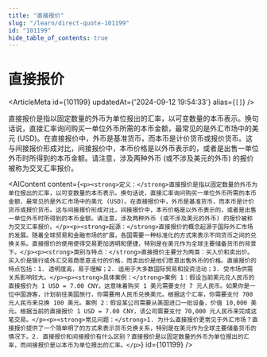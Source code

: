 ```yaml
---
title: "直接报价"
slug: "/learn/direct-quote-101199"
id: "101199"
hide_table_of_contents: true
---
```



# 直接报价

<ArticleMeta id={101199} updatedAt={'2024-09-12 19:54:33'} alias={`[]`} />
<div className='border-solid border-b border-t-0 my-4 border-[var(--ifm-color-gray-300)]' />

直接报价是指以固定数量的外币为单位报出的汇率，以可变数量的本币表示。换句话说，直接汇率询问购买一单位外币所需的本币金额，最常见的是外汇市场中的美元 (USD)。在直接报价中，外币是基准货币，而本币是计价货币或报价货币。这与间接报价形成对比，间接报价中，本币价格是以外币表示的，或者是出售一单位外币时所得到的本币金额。请注意，涉及两种外币 (或不涉及美元的外币) 的报价被称为交叉汇率报价。

<AIContent content={`<p><strong>定义：</strong>直接报价是指以固定数量的外币为单位报出的汇率，以可变数量的本币表示。换句话说，直接汇率询问购买一单位外币所需的本币金额，最常见的是外汇市场中的美元 (USD)。在直接报价中，外币是基准货币，而本币是计价货币或报价货币。这与间接报价形成对比，间接报价中，本币价格是以外币表示的，或者是出售一单位外币时所得到的本币金额。请注意，涉及两种外币 (或不涉及美元的外币) 的报价被称为交叉汇率报价。</p><p><strong>起源：</strong>直接报价的概念起源于国际外汇市场的发展。随着全球贸易和金融市场的扩展，各国需要一种标准化的方式来表示不同货币之间的兑换关系。直接报价的使用使得交易更加透明和便捷，特别是在美元作为全球主要储备货币的背景下。</p><p><strong>类别与特点：</strong>直接报价主要分为两类：买入价和卖出价。买入价是银行或外汇交易商愿意支付的价格，而卖出价是他们愿意出售外币的价格。直接报价的特点包括：1. 透明度高，易于理解；2. 适用于大多数国际贸易和投资活动；3. 受市场供需关系影响较大。</p><p><strong>具体案例：</strong>案例 1：假设当前美元兑人民币的直接报价为 1 USD = 7.00 CNY。这意味着购买 1 美元需要支付 7 元人民币。如果你是一位中国游客，计划前往美国旅行，你需要用人民币兑换美元。根据这个汇率，你需要支付 700 元人民币来兑换 100 美元。案例 2：假设某公司需要从美国进口一批设备，价值 10,000 美元。根据当前的直接报价 1 USD = 7.00 CNY，该公司需要支付 70,000 元人民币来完成这笔交易。</p><p><strong>常见问题：</strong>1. 为什么直接报价更常见于外汇市场？直接报价提供了一个简单明了的方式来表示货币兑换关系，特别是在美元作为全球主要储备货币的情况下。2. 直接报价和间接报价有什么区别？直接报价是以固定数量的外币为单位报出的汇率，而间接报价是以本币为单位报出的汇率。</p>`} id={101199} />
